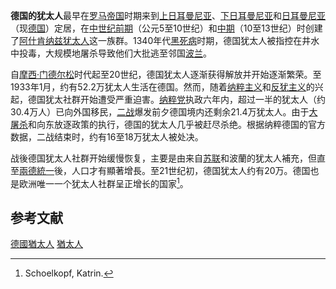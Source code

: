 {{Infobox ethnic group
|group = 德国犹太人<br><small>יהדות גרמניה（''Deutsche Juden''）</small>
|image    = {{Image array|perrow=4|height=95|width=75|text=y
 |image1    = Mayer Amschel Rothschild.jpg
 |caption1  = [[迈尔·阿姆谢尔·罗斯柴尔德|迈尔·阿姆谢尔·罗斯柴尔德]]
 |image2    = Heinrich Heine.PNG
 |caption2  = [[海因里希·海涅|海因里希·海涅]]
 |image3   = Felix Mendelssohn Bartholdy - Wilhelm Hensel 1847.jpg
 |caption3 = [[费利克斯·门德尔松·巴托尔迪|费利克斯·门德尔松]]
 |image4    = Marx color2.jpg
 |caption4  = [[卡尔·马克思|卡尔·马克思]]
 |image5    = Max Liebermann_1925.jpg
 |caption5  = [[马克思·利伯曼|马克思·利伯曼]]
 |image6    = Emile Berliner.jpg
 |caption6  = [[爱米尔·贝利纳|爱米尔·贝利纳]]
 |image7   = Paul Ehrlich (1926-27 Microbe Hunters).jpg
 |caption7 = [[保罗·埃尔利希|保罗·埃尔利希]]
 |image8   = Bundesarchiv Bild 102-00459, Emanuel Lasker.jpg
 |caption8 = [[伊曼纽·拉斯克|伊曼纽·拉斯克]]
 |image9    = Rosa Luxemburg.jpg
 |caption9  = [[罗莎·卢森堡|罗莎·卢森堡]]
 |image10    = Albert Einstein (Nobel).png
 |caption10  = [[阿尔伯特·爱因斯坦|阿尔伯特·爱因斯坦]]
 |image11    = Noether (petite image).png
 |caption11  = [[埃米·诺特|埃米·诺特]]
 |image12   = Lion Feuchtwanger.jpg
 |caption12 = [[利翁·福伊希特万格|利翁·福伊希特万格]]
 |image13    = Nelly_Sachs_1966.jpg
 |caption13  = [[内莉·萨克斯|内莉·萨克斯]]
 |image14   = Rittner Therese Giehse 1966.jpg
 |caption14 = {{le|特蕾泽·吉泽|Therese Giehse}}
 |image15   =
 |caption15 = [[汉娜·阿伦特|汉娜·阿伦特]]
 |image16   = AnneFrankSchoolPhoto cropped.jpg
 |caption16 = [[安妮·弗兰克|安妮·弗兰克]]
}}
|poptime= 250,000<ref name="World Jewish Population">{{cite web |url=http://jewishdatabank.org/Studies/downloadFile.cfm?FileID=3113 |title=World Jewish Population, 2013 |publisher=''[[Jewish_Virtual_Library|Jewish Virtual Library]]'' |accessdate=2015-12-27 |archive-date=2016-02-01 |archive-url=https://web.archive.org/web/20160201062550/http://www.jewishdatabank.org/studies/downloadFile.cfm?FileID=3113 |dead-url=no }}</ref>
|region = {{flag|Germany}}
|langs = [[德语|德语]]、[[希伯来语|希伯来语]]和[[意第绪语|意第绪语]]
|rels = [[犹太教|犹太教]]
|related-c = 其他[[阿什肯纳兹犹太人|阿什肯纳兹犹太人]]
}}
{{Jews and Judaism sidebar}}
'''德国的犹太人'''最早在[[罗马帝国|罗马帝国]]时期来到[[上日耳曼尼亚|上日耳曼尼亚]]、[[下日耳曼尼亚|下日耳曼尼亚]]和[[日耳曼尼亚|日耳曼尼亚]]（现[[德国|德国]]）定居，在[[中世纪前期|中世纪前期]]（公元5至10世纪）和[[中世纪中期|中期]]（10至13世纪）时创建了[[阿什肯纳兹犹太人|阿什肯纳兹犹太人]]这一族群。1340年代[[黑死病|黑死病]]时期，德国犹太人被指控在井水中投毒，大规模地屠杀导致他们大批逃至邻国[[波兰|波兰]]。

自[[摩西·门德尔松|摩西·门德尔松]]时代起至20世纪，德国犹太人逐渐获得解放并开始逐渐繁荣。至1933年1月，约有52.2万犹太人生活在德国。然而，随着[[纳粹主义|纳粹主义]]和[[反犹主义|反犹主义]]的兴起，德国犹太社群开始遭受严重迫害。[[纳粹党|纳粹党]]执政六年内，超过一半的犹太人（约30.4万人）已向外国移民，[[二战|二战]]爆发前夕德国境内还剩余21.4万犹太人。由于[[犹太人大屠杀|大屠杀]]和向东放逐政策的执行，德国的犹太人几乎被赶尽杀绝。根据纳粹德国的官方数据，二战结束时，约有16至18万犹太人被处决。

战後德国犹太人社群开始缓慢恢复，主要是由来自[[苏联|苏联]]和波蘭的犹太人補充，但直至[[兩德統一|兩德統一]]後，人口才有顯著增長。至21世纪初，德国犹太人约有20万。德国也是欧洲唯一一个犹太人社群呈正增长的国家<ref name="welt.de">{{cite web|url=http://www.welt.de/print-welt/article353306/Rabbiner_Ehrenberg_Orthodoxes_juedisches_Leben_ist_wieder_lebendig_in_Berlin.html|title=Ehrenberg 拉比：正统犹太教生活在柏林再次重生（Rabbiner Ehrenberg: Orthodoxes jüdisches Leben ist wieder lebendig in Berlin）|publisher=[[世界报_(德国)|世界报]]|date=2004-11-18|archive-date=2012-01-23|archive-url=https://web.archive.org/web/20120123092727/http://www.welt.de/print-welt/article353306/Rabbiner_Ehrenberg_Orthodoxes_juedisches_Leben_ist_wieder_lebendig_in_Berlin.html|dead-url=no}}Schoelkopf, Katrin.{{de}}</ref>。

==参考文献==
{{reflist}}

[[Category:德國猶太人|]]
[[Category:猶太人|]]